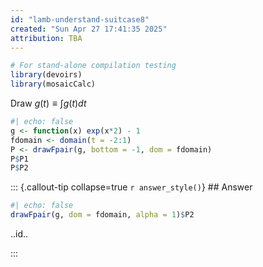```yaml
---
id: "lamb-understand-suitcase8"
created: "Sun Apr 27 17:41:35 2025"
attribution: TBA
---
```


```r
# For stand-alone compilation testing
library(devoirs)
library(mosaicCalc)
```

::: {#exr-lamb-understand-suitcase8}
Draw $g(t) \equiv \int g(t) dt$
```r
#| echo: false
g <- function(x) exp(x*2) - 1
fdomain <- domain(t = -2:1)
P <- drawFpair(g, bottom = -1, dom = fdomain)
P$P1
P$P2
```

<!-- Opening answer: lus-4dN37 -->
::: {.callout-tip collapse=true `r answer_style()`}
## Answer
```r
#| echo: false
drawFpair(g, dom = fdomain, alpha = 1)$P2
```

[..id..]{data-tooltip="Ans id: lus-4dN7"}
:::
<!-- closing answer lus-4dN4 -->
:::
 <!-- end of exr-lamb-understand-suitcase4 -->
